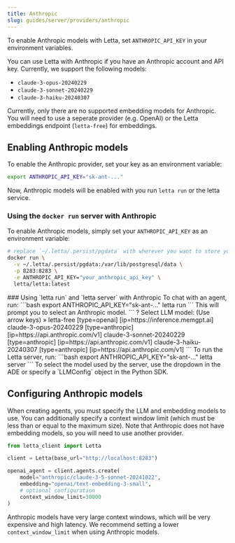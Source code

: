```yaml
---
title: Anthropic
slug: guides/server/providers/anthropic
---
```



<Tip>To enable Anthropic models with Letta, set `ANTHROPIC_API_KEY` in your environment variables. </Tip>

You can use Letta with Anthropic if you have an Anthropic account and API key. Currently, we support the following models:
- `claude-3-opus-20240229`
- `claude-3-sonnet-20240229`
- `claude-3-haiku-20240307`

Currently, only there are no supported embedding models for Anthropic. You will need to use a seperate provider (e.g. OpenAI) or the Letta embeddings endpoint (`letta-free`) for embeddings.

## Enabling Anthropic models
To enable the Anthropic provider, set your key as an environment variable:
```bash
export ANTHROPIC_API_KEY="sk-ant-..."
```
Now, Anthropic models will be enabled with you run `letta run` or the letta service.

### Using the `docker run` server with Anthropic
To enable Anthropic models, simply set your `ANTHROPIC_API_KEY` as an environment variable:
```bash
# replace `~/.letta/.persist/pgdata` with wherever you want to store your agent data
docker run \
  -v ~/.letta/.persist/pgdata:/var/lib/postgresql/data \
  -p 8283:8283 \
  -e ANTHROPIC_API_KEY="your_anthropic_api_key" \
  letta/letta:latest
```

<Accordion icon="square-terminal" title="CLI (pypi only)">
### Using `letta run` and `letta server` with Anthropic
To chat with an agent, run:
```bash
export ANTHROPIC_API_KEY="sk-ant-..."
letta run
```
This will prompt you to select an Anthropic model.
```
? Select LLM model: (Use arrow keys)
 » letta-free [type=openai] [ip=https://inference.memgpt.ai]
   claude-3-opus-20240229 [type=anthropic] [ip=https://api.anthropic.com/v1]
   claude-3-sonnet-20240229 [type=anthropic] [ip=https://api.anthropic.com/v1]
   claude-3-haiku-20240307 [type=anthropic] [ip=https://api.anthropic.com/v1]
```
To run the Letta server, run:
```bash
export ANTHROPIC_API_KEY="sk-ant-..."
letta server
```
To select the model used by the server, use the dropdown in the ADE or specify a `LLMConfig` object in the Python SDK.
</Accordion>

## Configuring Anthropic models

When creating agents, you must specify the LLM and embedding models to use. You can additionally specify a context window limit (which must be less than or equal to the maximum size). Note that Anthropic does not have embedding models, so you will need to use another provider. 

```python
from letta_client import Letta 

client = Letta(base_url="http://localhost:8283")

openai_agent = client.agents.create(
    model="anthropic/claude-3-5-sonnet-20241022",
    embedding="openai/text-embedding-3-small", 
    # optional configuration
    context_window_limit=30000
)
```
Anthropic models have very large context windows, which will be very expensive and high latency. We recommend setting a lower `context_window_limit` when using Anthropic models.